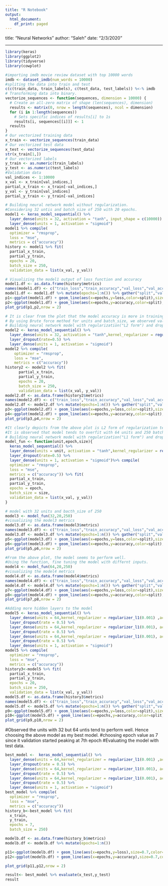 ---
title: "R Notebook"
output:
  html_document:
    df_print: paged
---

title: "Neural Networks"
author: "Saleh"
date: "2/3/2020"

---
```{r}
library(keras)
library(ggplot2)
library(tidyverse)
library(cowplot)
```


```{r}
#importing imdb movie review dataset with top 10000 words
imdb <- dataset_imdb(num_words = 10000)
#spliting the data into train and test
c(c(train_data, train_labels), c(test_data, test_labels)) %<-% imdb
# Transforming data into binary.
vectorize_sequences <- function(sequences, dimension = 10000) {
  # Create an all-zero matrix of shape (len(sequences), dimension)
  results <- matrix(0, nrow = length(sequences), ncol = dimension)
  for (i in 1:length(sequences))
    # Sets specific indices of results[i] to 1s
    results[i, sequences[[i]]] <- 1
  results
}
# Our vectorized training data
x_train <- vectorize_sequences(train_data)
# Our vectorized test data
x_test <- vectorize_sequences(test_data)
str(x_train[1,])
# Our vectorized labels
y_train <- as.numeric(train_labels)
y_test <- as.numeric(test_labels)
#Validation data
val_indices <- 1:10000
x_val <- x_train[val_indices,]
partial_x_train <- x_train[-val_indices,]
y_val <- y_train[val_indices]
partial_y_train <- y_train[-val_indices]
```


```{r}
# Building neural network model without regularization.
#Considering 32 untis and batch_size of 250 with 20 epochs.
model1 <- keras_model_sequential() %>% 
  layer_dense(units = 32, activation = "tanh", input_shape = c(10000)) %>% 
  layer_dense(units = 1, activation = "sigmoid")
model1 %>% compile(
  optimizer = "rmsprop",
  loss = "mse",
  metrics = c("accuracy"))
history <- model1 %>% fit(
  partial_x_train,
  partial_y_train,
  epochs = 20,
  batch_size = 250,
  validation_data = list(x_val, y_val))
```


```{r}
# Visualizing the model1 output of loss function and accuracy
model1.df <- as.data.frame(history$metrics)
names(model1.df) <- c("train_loss","train_accuracy","val_loss","val_accuracy")
model1.df <- model1.df %>% mutate(epochs=1:n()) %>% gather("split","values",-epochs) %>% separate(split,c("split","metric")) %>% spread(metric,values)
p1<-ggplot(model1.df) + geom_line(aes(x=epochs,y=loss,color=split),size=0.8)+geom_point(aes(x=epochs,y=loss,color=factor(split)),size=1.5)+ggtitle("Epochs vs Loss function  with 1 hidden layer")+theme(panel.grid = element_blank(),panel.background = element_blank())+theme_classic()+theme(legend.position = 'top',legend.justification = 'left',legend.title = element_blank())
p2<-ggplot(model1.df) + geom_line(aes(x=epochs,y=accuracy,color=split),size=0.8,show.legend = F)+geom_point(aes(x=epochs,y=accuracy,color=split),size=1.5,show.legend = F)+ggtitle("Epochs vs Accuracy")+theme(panel.grid = element_blank(),panel.background = element_blank())+theme_classic()
plot_grid(p1,p2,nrow = 2)
```


```{r}
# It is clear from the plot that the model accuracy is more in training data set than in validation data set. Hence the model is "overfit".
# By using Brute force method for units and batch_size, we observed values of 64,512 resp. tend to overfit. Hence model need to be tuned further. 
# Building neural network model with regularization("L2 form") and dropout(50%) methods.
model2 <- keras_model_sequential() %>% 
  layer_dense(units = 32, activation = "tanh",kernel_regularizer = regularizer_l2(l=0.01),input_shape = c(10000)) %>% 
  layer_dropout(rate=0.5) %>% 
  layer_dense(units = 1, activation = "sigmoid")
model2 %>% compile(
    optimizer = "rmsprop",
    loss = "mse",
    metrics = c("accuracy")) 
history2 <- model2 %>% fit(
      partial_x_train,
      partial_y_train,
      epochs = 20,
      batch_size = 250,
      validation_data = list(x_val, y_val))
model2.df <- as.data.frame(history2$metrics)
names(model2.df) <- c("train_loss","train_accuracy","val_loss","val_accuracy")
model2.df <- model2.df %>% mutate(epochs=1:n()) %>% gather("split","values",-epochs) %>% separate(split,c("split","metric")) %>% spread(metric,values)
p3<-ggplot(model2.df) + geom_line(aes(x=epochs,y=loss,color=split),size=0.8)+geom_point(aes(x=epochs,y=loss,color=factor(split)),size=1.5)+ggtitle("Epochs vs Loss function  with L2 regularization")+theme(panel.grid = element_blank(),panel.background = element_blank())+theme_classic()+theme(legend.position = 'top',legend.justification = 'left',legend.title = element_blank())
p4<-ggplot(model2.df) + geom_line(aes(x=epochs,y=accuracy,color=split),size=0.8,show.legend = F)+geom_point(aes(x=epochs,y=accuracy,color=split),size=1.5,show.legend = F)+ggtitle("Epochs vs Accuracy")+theme(panel.grid = element_blank(),panel.background = element_blank())+theme_classic()
plot_grid(p3,p4,nrow = 2)
```

```{r}
#It clearly depicts from the above plot is L2 form of regularization tends to "overfit". 
#It is observed that model tends to overfit with 64 units and 250 batch_size
# Building neural network model with regularization("L1 form") and dropout methods using function model_fun().
model_fun <- function(unit,epoch,size){
  keras_model_sequential() %>% 
  layer_dense(units = unit, activation = "tanh",kernel_regularizer = regularizer_l1(l=0.01),input_shape = c(10000)) %>% 
  layer_dropout(rate=0.5) %>%
  layer_dense(units = 1, activation = "sigmoid")%>% compile(
  optimizer = "rmsprop",
  loss = "mse",
  metrics = c("accuracy")) %>% fit(
  partial_x_train,
  partial_y_train,
  epochs = epoch,
  batch_size = size,
  validation_data = list(x_val, y_val))
}
```


```{r}
# model with 32 units and bacth_size of 250
model3 <- model_fun(32,20,250)
#visualizing the model3 metrics
model3.df <- as.data.frame(model3$metrics)
names(model3.df) <- c("train_loss","train_accuracy","val_loss","val_accuracy")
model3.df <- model3.df %>% mutate(epochs=1:n()) %>% gather("split","values",-epochs) %>% separate(split,c("split","metric")) %>% spread(metric,values)
p5<-ggplot(model3.df) + geom_line(aes(x=epochs,y=loss,color=split),size=0.8)+geom_point(aes(x=epochs,y=loss,color=factor(split)),size=1.5)+ggtitle("Epochs vs Loss function with L1 regularization and 32 units")+theme(panel.grid = element_blank(),panel.background = element_blank())+theme_classic()+theme(legend.position = 'top',legend.justification = 'left',legend.title = element_blank())
p6<-ggplot(model3.df) + geom_line(aes(x=epochs,y=accuracy,color=split),size=0.8,show.legend = F)+geom_point(aes(x=epochs,y=accuracy,color=split),size=1.5,show.legend = F)+ggtitle("Epochs vs Accuracy")+theme(panel.grid = element_blank(),panel.background = element_blank())+theme_classic()
plot_grid(p5,p6,nrow = 2)
```


```{r}
#From the above plot, the model seems to perform well.
#Using the function, fine tuning the model with differnt inputs.
model4 <- model_fun(64,20,250)
#visualizing the model4 metrics
model4.df <- as.data.frame(model4$metrics)
names(model4.df) <- c("train_loss","train_accuracy","val_loss","val_accuracy")
model4.df <- model4.df %>% mutate(epochs=1:n()) %>% gather("split","values",-epochs) %>% separate(split,c("split","metric")) %>% spread(metric,values)
p7<-ggplot(model4.df) + geom_line(aes(x=epochs,y=loss,color=split),size=0.8)+geom_point(aes(x=epochs,y=loss,color=factor(split)),size=1.5)+ggtitle("Epochs vs Loss function  with L1 regularization and 64 units")+theme(panel.grid = element_blank(),panel.background = element_blank())+theme_classic()+theme(legend.position = 'top',legend.justification = 'left',legend.title = element_blank())
p8<-ggplot(model4.df) + geom_line(aes(x=epochs,y=accuracy,color=split),size=0.8,show.legend = F)+geom_point(aes(x=epochs,y=accuracy,color=split),size=1.5,show.legend = F)+ggtitle("Epochs vs Accuracy")+theme(panel.grid = element_blank(),panel.background = element_blank())+theme_classic()
plot_grid(p7,p8,nrow = 2)
```


```{r}
#Adding more hidden layers to the model
model5 <- keras_model_sequential() %>%
  layer_dense(units = 64,kernel_regularizer = regularizer_l1(0.001) ,activation = "tanh", input_shape = c(10000)) %>%
  layer_dropout(rate = 0.5) %>%
  layer_dense(units = 64,kernel_regularizer = regularizer_l1(0.001), activation = "tanh" ) %>% 
  layer_dropout(rate = 0.5) %>%
  layer_dense(units = 64,kernel_regularizer = regularizer_l1(0.001), activation = "tanh" ) %>%
  layer_dropout(rate = 0.5) %>%
  layer_dense(units = 1, activation = "sigmoid")
model5 %>% compile(
  optimizer = "rmsprop",
  loss = "mse",
  metrics = c("accuracy"))
history3<-model5 %>% fit(
  partial_x_train,
  partial_y_train,
  epochs = 20,
  batch_size = 250,
  validation_data = list(x_val, y_val))
model5.df <- as.data.frame(history3$metrics)
names(model5.df) <- c("train_loss","train_accuracy","val_loss","val_accuracy")
model5.df <- model5.df %>% mutate(epochs=1:n()) %>% gather("split","values",-epochs) %>% separate(split,c("split","metric")) %>% spread(metric,values)
p9<-ggplot(model5.df) + geom_line(aes(x=epochs,y=loss,color=split),size=0.8)+geom_point(aes(x=epochs,y=loss,color=factor(split)),size=1.5)+ggtitle("Epochs vs Loss function  with 3 hidden layers and regularization")+theme(panel.grid = element_blank(),panel.background = element_blank())+theme_classic()+theme(legend.position = 'top',legend.justification = 'left',legend.title = element_blank())
p10<-ggplot(model5.df) + geom_line(aes(x=epochs,y=accuracy,color=split),size=0.8,show.legend = F)+geom_point(aes(x=epochs,y=accuracy,color=split),size=1.5,show.legend = F)+ggtitle("Epochs vs Accuracy")+theme(panel.grid = element_blank(),panel.background = element_blank())+theme_classic()
plot_grid(p9,p10,nrow = 2)
```




#Observed the units with 32 but 64 untis tend to perform well. Hence choosing the above model as my best model.
#choosing epoch value as 7 since it validation started peaking at 7th epoch
#Evaluating the model with test data.
```{r}
best_model <-  keras_model_sequential() %>%
  layer_dense(units = 64,kernel_regularizer = regularizer_l1(0.001) ,activation = "tanh", input_shape = c(10000)) %>%
  layer_dropout(rate = 0.5) %>%
  layer_dense(units = 64,kernel_regularizer = regularizer_l1(0.001), activation = "tanh" ) %>% 
  layer_dropout(rate = 0.5) %>%
  layer_dense(units = 64,kernel_regularizer = regularizer_l1(0.001), activation = "tanh" ) %>%
  layer_dropout(rate = 0.5) %>%
  layer_dense(units = 1, activation = "sigmoid")
best_model %>% compile(
  optimizer = "rmsprop",
  loss = "mse",
  metrics = c("accuracy"))
history_b<-best_model %>% fit(
  x_train,
  y_train,
  epochs = 7,
  batch_size = 250)
```


```{r}
modelb.df <- as.data.frame(history_b$metrics)
modelb.df <- modelb.df %>% mutate(epochs=1:n())
```


```{r}
p11<-ggplot(modelb.df) + geom_line(aes(x=epochs,y=loss),size=0.7,color="blue")+geom_point(aes(x=epochs,y=loss),size=1,color="blue")+ggtitle("Epochs vs Loss function ")+theme(panel.grid = element_blank(),panel.background = element_blank())+theme_classic()+geom_text(aes(epochs,loss,label=round(loss,2)),vjust=-0.2)
p12<-ggplot(modelb.df) + geom_line(aes(x=epochs,y=accuracy),size=0.7,color="blue")+geom_point(aes(x=epochs,y=accuracy),size=1,color="blue")+ggtitle("Epochs vs Accuracy")+theme(panel.grid = element_blank(),panel.background = element_blank())+theme_classic()+geom_text(aes(epochs,accuracy,label=round(accuracy,2)),vjust=-0.2)
```


```{r}
plot_grid(p11,p12,nrow = 2)
```


```{r}
result<- best_model %>% evaluate(x_test,y_test)
result
```


